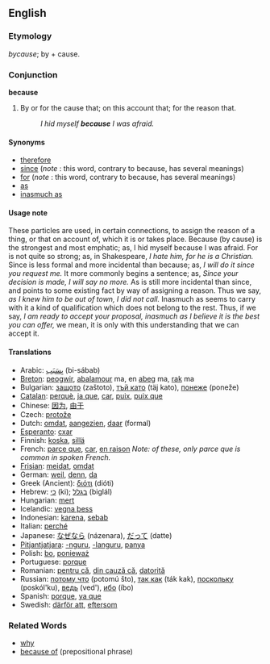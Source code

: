 ==English==

===Etymology===
{{ang}} ''bycause''; by + cause.

===Conjunction===
'''because'''
#By or for the cause that; on this account that; for the reason that.
#:''I hid myself '''because''' I was afraid.''

====Synonyms====
*[[therefore]]
*[[since]] (''note'' : this word, contrary to because, has several meanings) 
*[[for]] (''note'' : this word, contrary to because, has several meanings) 
*[[as]]
*[[inasmuch as]]

====Usage note====
These particles are used, in certain connections, to assign the reason of a thing, or that on account of, which it is or takes place.  Because (by cause) is the strongest and most emphatic; as, I hid myself because I was afraid.  For is not quite so strong; as, in Shakespeare, ''I hate him, for he is a Christian.''  Since is less formal and more incidental than because; as, ''I will do it since you request me.''  It more commonly begins a sentence; as, ''Since your decision is made, I will say no more.''  As is still more incidental than since, and points to some existing fact by way of assigning a reason. Thus we say, ''as I knew him to be out of town, I did not call.'' Inasmuch as seems to carry with it a kind of qualification which does not belong to the rest.  Thus, if we say, ''I am ready to accept your proposal, inasmuch as I believe it is the best you can offer,'' we mean, it is only with this understanding that we can accept it.
<!--Webster 1913-->

====Translations====
*Arabic: [[بسبب|بِسَبَب]] (bi-sábab)
*[[Breton]]: [[peogwir]], [[abalamour]] ma, en [[abeg]] ma, [[rak]] ma
*Bulgarian: [[защото]] (zaštoto), [[тъй като]] (täj kato), [[понеже]] (poneže)
*[[Catalan]]: [[perquè]], [[ja que]], [[car]], [[puix]], [[puix que]]
*Chinese: [[因为]], [[由于]]
*Czech: [[protože]]
*Dutch: [[omdat]], [[aangezien]], [[daar]] (formal)
*[[Esperanto]]: [[cxar]]
*Finnish: [[koska]], [[sillä]]
*French: [[parce que]], [[car]], [[en raison]] ''Note: of these, only parce que is common in spoken French.''
*[[Frisian]]: [[meidat]], [[omdat]]
*German: [[weil]], [[denn]], [[da]]
*Greek (Ancient): [[διότι]] (dióti)
*Hebrew: [[כי]] (ki); [[בגלל]] (biglál)
*Hungarian: [[mert]]
*Icelandic: [[vegna þess]]
*Indonesian: [[karena]], [[sebab]]
*Italian: [[perché]]
*Japanese: [[なぜなら]] (názenara), [[だって]] (datte)
*[[Pitjantjatjara]]: [[-nguru]], [[-languru]], [[panya]]
*Polish: [[bo]], [[ponieważ]]
*Portuguese: [[porque]]
*Romanian: [[pentru că]], [[din cauză că]], [[datorită]]
*Russian: [[потому что]] (potomú što), [[так как]] (ták kak), [[поскольку]] (poskól'ku), [[ведь]] (ved'), [[ибо]] (íbo)
*Spanish: [[porque]], [[ya que]]
*Swedish: [[därför att]], [[eftersom]]

===Related Words===
*[[why]]
*[[because of]] (prepositional phrase)
